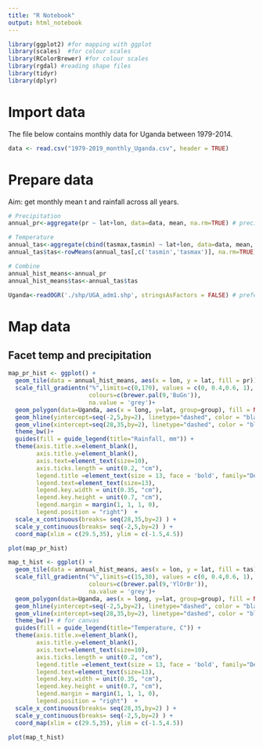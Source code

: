 ---
title: "R Notebook"
output: html_notebook
---

```{r}
library(ggplot2) #for mapping with ggplot
library(scales)  #for colour scales
library(RColorBrewer) #for colour scales
library(rgdal) #reading shape files
library(tidyr)
library(dplyr)
```

# Import data

The file below contains monthly data for Uganda between 1979-2014. 

```{r}
data <- read.csv("1979-2019_monthly_Uganda.csv", header = TRUE)
```

# Prepare data

Aim: get monthly mean t and rainfall across all years. 

```{r}
# Precipitation
annual_pr<-aggregate(pr ~ lat+lon, data=data, mean, na.rm=TRUE) # precip mean over all years per lat & lon

# Temperature
annual_tas<-aggregate(cbind(tasmax,tasmin) ~ lat+lon, data=data, mean, na.rm=TRUE)
annual_tas$tas<-rowMeans(annual_tas[,c('tasmin','tasmax')], na.rm=TRUE)

# Combine
annual_hist_means<-annual_pr
annual_hist_means$tas<-annual_tas$tas

Uganda<-readOGR('./shp/UGA_adm1.shp', stringsAsFactors = FALSE) # preferred as it is being processed better by ggplot
```

# Map data
## Facet temp and precipitation

```{r}
map_pr_hist <- ggplot() +
  geom_tile(data = annual_hist_means, aes(x = lon, y = lat, fill = pr)) +
  scale_fill_gradientn("%",limits=c(0,170), values = c(0, 0.4,0.6, 1),  # values can twist the legend
                       colours=c(brewer.pal(9,'BuGn')),
                       na.value = 'grey')+
  geom_polygon(data=Uganda, aes(x = long, y=lat, group=group), fill = NA, col="black", size = 0.9) + # for the country map
  geom_hline(yintercept=seq(-2,5,by=2), linetype="dashed", color = "black") + # for y-axis
  geom_vline(xintercept=seq(28,35,by=2), linetype="dashed", color = "black") + # for x-axis
  theme_bw()+
  guides(fill = guide_legend(title="Rainfall, mm")) +
  theme(axis.title.x=element_blank(),
        axis.title.y=element_blank(),
        axis.text=element_text(size=10),
        axis.ticks.length = unit(0.2, "cm"),
        legend.title =element_text(size = 13, face = 'bold', family="DejaVu Sans"),
        legend.text=element_text(size=13), 
        legend.key.width = unit(0.35, "cm"), 
        legend.key.height = unit(0.7, "cm"),
        legend.margin = margin(1, 1, 1, 0),
        legend.position = "right")  +
  scale_x_continuous(breaks= seq(28,35,by=2) ) +
  scale_y_continuous(breaks= seq(-2,5,by=2) ) +
  coord_map(xlim = c(29.5,35), ylim = c(-1.5,4.5)) 

plot(map_pr_hist)
```




```{r}
map_t_hist <- ggplot() +
  geom_tile(data = annual_hist_means, aes(x = lon, y = lat, fill = tas)) +
  scale_fill_gradientn("%",limits=c(15,30), values = c(0, 0.4,0.6, 1),  # values can twist the legend
                       colours=c(brewer.pal(9,'YlOrBr')),
                       na.value = 'grey')+
  geom_polygon(data=Uganda, aes(x = long, y=lat, group=group), fill = NA, col="black", size = 0.9) + # for the country map
  geom_hline(yintercept=seq(-2,5,by=2), linetype="dashed", color = "black") + # for y-axis
  geom_vline(xintercept=seq(28,35,by=2), linetype="dashed", color = "black") + # for x-axis
  theme_bw()+ # for canvas
  guides(fill = guide_legend(title="Temperature, C")) +
  theme(axis.title.x=element_blank(),
        axis.title.y=element_blank(),
        axis.text=element_text(size=10),
        axis.ticks.length = unit(0.2, "cm"),
        legend.title =element_text(size = 13, face = 'bold', family="DejaVu Sans"),
        legend.text=element_text(size=13), 
        legend.key.width = unit(0.35, "cm"), 
        legend.key.height = unit(0.7, "cm"),
        legend.margin = margin(1, 1, 1, 0),
        legend.position = "right")  +
  scale_x_continuous(breaks= seq(28,35,by=2) ) +
  scale_y_continuous(breaks= seq(-2,5,by=2) ) +
  coord_map(xlim = c(29.5,35), ylim = c(-1.5,4.5)) 

plot(map_t_hist)
```


